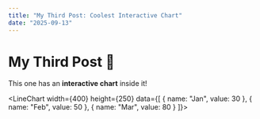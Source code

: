 ```yaml
---
title: "My Third Post: Coolest Interactive Chart"
date: "2025-09-13"
---
```


# My Third Post 🚀  

This one has an **interactive chart** inside it!


<LineChart width={400} height={250} data={[
  { name: "Jan", value: 30 },
  { name: "Feb", value: 50 },
  { name: "Mar", value: 80 }
]}>
  <CartesianGrid stroke="#ccc" />
  <XAxis dataKey="name" />
  <YAxis />
  <Tooltip />
  <Legend />
  <Line type="monotone" dataKey="value" stroke="#82ca9d" />
</LineChart>
